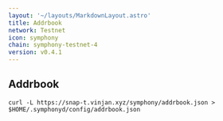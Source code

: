 ```yaml
---
layout: '~/layouts/MarkdownLayout.astro'
title: Addrbook
network: Testnet
icon: symphony
chain: symphony-testnet-4
version: v0.4.1
---
```

## Addrbook

```
curl -L https://snap-t.vinjan.xyz/symphony/addrbook.json > $HOME/.symphonyd/config/addrbook.json
```
